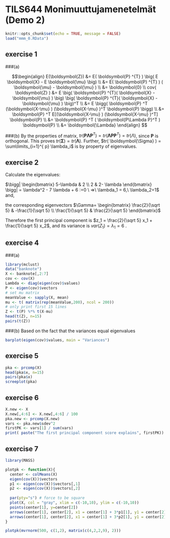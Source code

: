 # TILS644 Monimuuttujamenetelmät (Demo 2)

```r
knitr::opts_chunk$set(echo = TRUE, message = FALSE)
load("mmm_0.RData")
```

## exercise 1
###(a) 

$$\begin{align} E(\boldsymbol{Z}) &= E( \boldsymbol{P} ^{T} )  \big( E \boldsymbol{X} - E \boldsymbol{\mu}  \big) \\ &=  E( \boldsymbol{P} ^{T} ) ( \boldsymbol{\mu} - \boldsymbol{\mu} ) \\ &=  \boldsymbol{0}  \\ cov( \boldsymbol{Z} ) &= E  \big( \boldsymbol{P} ^{T}( \boldsymbol{X} -\boldsymbol{\mu} ) \big)  \big( \boldsymbol{P} ^{T}( \boldsymbol{X} -\boldsymbol{\mu} ) \big)^T  \\ &=  E  \bigg(  \boldsymbol{P} ^T (\boldsymbol{X-\mu} ) (\boldsymbol{X-\mu} )^T \boldsymbol{P}  \bigg) \\ &=  \boldsymbol{P} ^T E[(\boldsymbol{X-\mu} ) (\boldsymbol{X-\mu} )^T]  \boldsymbol{P}  \\ &=  \boldsymbol{P} ^T ( \boldsymbol{P\Lambda P}^T ) \boldsymbol{P} \\ &=  \boldsymbol{\Lambda}     \end{align} $$  

###(b)
By the properties of matrix, $tr(\boldsymbol{P\Lambda P}^T ) = tr(\boldsymbol{\Lambda P P} ^T) = tr(\Lambda)$, since $\boldsymbol{P}$ is orthogonal. This proves $tr(\boldsymbol{\Sigma} ) = tr( \boldsymbol{\Lambda} )$.
Further, $tr( \boldsymbol{\Sigma} ) = \sum\limits_{i=1}^{ p}  \lambda_i$  is by property of eigenvalues.

## exercise 2
Calculate the eigenvalues:
 
$\bigg|  \begin{bmatrix} 5-\lambda & 2 \\ 2 & 2- \lambda \end{bmatrix}  \bigg| = \lambda^2 - 7 \lambda + 6 :=0 \ ⇒\  \lambda_1 = 6,\ \lambda_2=1$ and,

the corresponding eigenvectors $\Gamma= \begin{bmatrix} \frac{2}{\sqrt 5} & -\frac{1}{\sqrt 5}   \\ \frac{1}{\sqrt 5} & \frac{2}{\sqrt 5}  \end{bmatrix}$

Therefore the first principal component is $z_1 = \frac{2}{\sqrt 5} x_1 + \frac{1}{\sqrt 5} x_2$, and its variance is $var(Z_1)=\lambda_1=6$  .


## exercise 4
###(a)
```r
library(mclust)
data("banknote")
X <- banknote[,2:7]
cov <- cov(X)
Lambda <- diag(eigen(cov)$values)
P <- eigen(cov)$vectors
# set mu matrix
meanValue <- sapply(X, mean)
mu <- t( matrix(rep(meanValue,200), ncol = 200))
# only print first 15 lines
Z <- t(P) %*% t(X-mu)
head(t(Z), n=15)
pairs(t(Z))
``` 

###(b)
Based on the fact that the variances equal eigenvalues

```r
barplot(eigen(cov)$values, main = "Variances")
``` 

## exercise 5
```r
pka <- prcomp(X)
head(pka$x, n=15)
pairs(pka$x)
screeplot(pka)
``` 

## exercise 6
```r
X.new <- X
X.new[,4:6] <- X.new[,4:6] / 100
pka.new <- prcomp(X.new)
vars <- pka.new$sdev^2
firstPK <- vars[1] / sum(vars)
print( paste("The first principal component score explains", firstPK))
``` 

## exercise 7
```r
library(MASS)

plotpk <- function(X){
  center <- colMeans(X)
  eigen(cov(X))$vectors
  p1 <- eigen(cov(X))$vectors[,1]
  p2 <- eigen(cov(X))$vectors[,2]
  
  par(pty="s") # force to be square
  plot(X, col = "gray", xlim = c(-10,10), ylim = c(-10,10))
  points(center[1], y=center[2])
  arrows(center[1], center[2], x1 = center[1] + 3*p1[1], y1 = center[2] + 3*p1[2], col = "red")
  arrows(center[1], center[2], x1 = center[1] + 3*p2[1], y1 = center[2] + 3*p2[2], col = "blue")
}

plotpk(mvrnorm(500, c(1,2), matrix(c(4,2,2,9), 2)))
``` 
